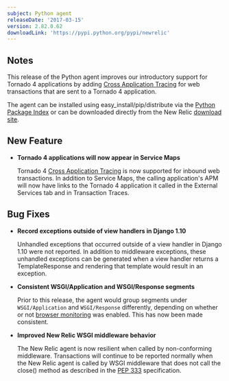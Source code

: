 ```yaml
---
subject: Python agent
releaseDate: '2017-03-15'
version: 2.82.0.62
downloadLink: 'https://pypi.python.org/pypi/newrelic'
---
```


## Notes

This release of the Python agent improves our introductory support for Tornado 4 applications by adding [Cross Application Tracing](https://docs.newrelic.com/docs/apm/transactions/cross-application-traces/cross-application-tracing) for web transactions that are sent to a Tornado 4 application.

The agent can be installed using easy_install/pip/distribute via the [Python Package Index](https://pypi.python.org/pypi/newrelic) or can be downloaded directly from the New Relic [download site](https://download.newrelic.com/python_agent/release/).

## New Feature

* **Tornado 4 applications will now appear in Service Maps**

  Tornado 4 [Cross Application Tracing](https://docs.newrelic.com/docs/apm/transactions/cross-application-traces/cross-application-tracing) is now supported for inbound web transactions. In addition to Service Maps, the calling application's APM will now have links to the Tornado 4 application it called in the External Services tab and in Transaction Traces.

## Bug Fixes

* **Record exceptions outside of view handlers in Django 1.10**

  Unhandled exceptions that occurred outside of a view handler in Django 1.10 were not reported. In addition to middleware exceptions, these unhandled exceptions can be generated when a view handler returns a TemplateResponse and rendering that template would result in an exception.
* **Consistent WSGI/Application and WSGI/Response segments**

  Prior to this release, the agent would group segments under `WSGI/Application` and `WSGI/Response` differently, depending on whether or not [browser monitoring](https://newrelic.com/browser-monitoring) was enabled. This has now been made consistent.
* **Improved New Relic WSGI middleware behavior**

  The New Relic agent is now resilient when called by non-conforming middleware. Transactions will continue to be reported normally when the New Relic agent is called by WSGI middleware that does not call the close() method as described in the [PEP 333](https://www.python.org/dev/peps/pep-0333) specification.
